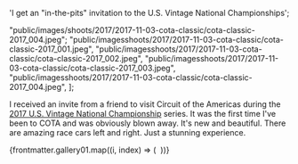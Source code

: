 
  'I get an "in-the-pits" invitation to the U.S. Vintage National Championships';

  "public/images/shoots/2017/2017-11-03-cota-classic/cota-classic-2017_004.jpeg";
  "public/imagesshoots/2017/2017-11-03-cota-classic/cota-classic-2017_001.jpeg",
  "public/imagesshoots/2017/2017-11-03-cota-classic/cota-classic-2017_002.jpeg",
  "public/imagesshoots/2017/2017-11-03-cota-classic/cota-classic-2017_003.jpeg",
  "public/imagesshoots/2017/2017-11-03-cota-classic/cota-classic-2017_004.jpeg",
];

I received an invite from a friend to visit Circuit of the Americas during the [2017 U.S. Vintage National Championship](https://svra.com/race-results/2017-u-s-vintage-national-championship/) series. It was the first time I've been to COTA and was obviously blown away. It's new and beautiful. There are amazing race cars left and right. Just a stunning experience.

<div class="gallery">
  {frontmatter.gallery01.map((i, index) => (
    <Gallery file={i}>
      <Image file={i} sizes="(min-width: 1024px) 800px, 100vw" />
    </Gallery>
  ))}
</div>
